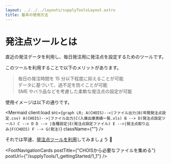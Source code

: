 ```yaml
---
layout: ../../../layouts/supplyToolsLayout.astro
title: 基本の使用方法
---
```



# 発注点ツールとは

直近の発注データを利用し、毎日発注用に発注点を設定するためのツールです。

このツールを利用することで以下のメリットがあります。

> 毎日の発注時間を 15 分以下程度に抑えることが可能  
> データに基づいて、過不足を防ぐことが可能  
> SME やバラ品などを考慮した柔軟な発注点の設定が可能

使用イメージは以下の通りです。

<Mermaid
  client:load
  src={`graph LR;
A(CHOIS)-->|ファイル出力|B(年間発注点設定.csv)
A(CHOIS)-->|ファイル出力|C(入庫出庫実績一覧.xls)
B --> D(発注点設定ツール)
C --> D
D --> |各種設定|E(発注点設定ファイル)
E -->|発注点取り込み|F(CHOIS)
F --> G(発注)`}
  className={""}
/>

それでは早速、[発注点ツールを利用](/document_for_supply_tool_by_astro/supplyTools/1_gettingStarted/1_1)してみましょう 🚀

<FootNavigationCards
  postTitle={"CHOISから必要なファイルを集める"}
  postUrl={"/supplyTools/1_gettingStarted/1_1"}
/>
